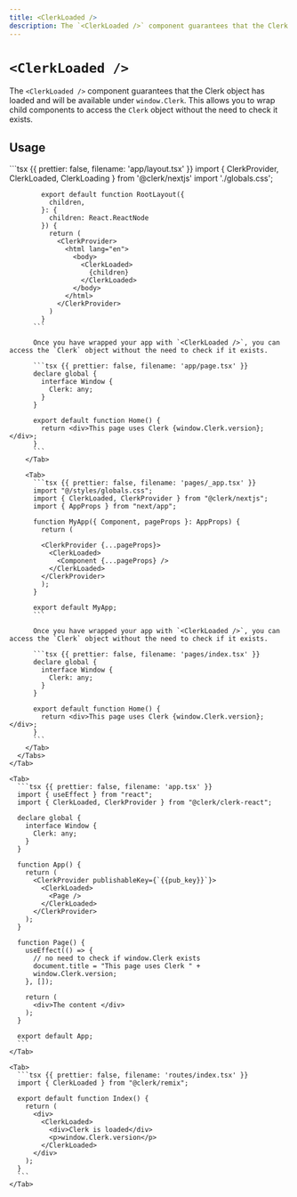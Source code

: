 ```yaml
---
title: <ClerkLoaded />
description: The `<ClerkLoaded />` component guarantees that the Clerk object has loaded and will be available under `window.Clerk`. This allows you to wrap child components to access the Clerk object without the need to check it exists.
---
```


# `<ClerkLoaded />`

The `<ClerkLoaded />` component guarantees that the Clerk object has loaded and will be available under `window.Clerk`. This allows you to wrap child components to access the `Clerk` object without the need to check it exists.

## Usage

<InjectKeys>
  <Tabs type="framework" items={["Next.js", "React", "Remix"]}>
    <Tab>
      <Tabs type="router" items={["App Router", "Pages Router"]}>
        <Tab>
          ```tsx {{ prettier: false, filename: 'app/layout.tsx' }}
            import { ClerkProvider, ClerkLoaded, ClerkLoading } from '@clerk/nextjs'
            import './globals.css';

            export default function RootLayout({
              children,
            }: {
              children: React.ReactNode
            }) {
              return (
                <ClerkProvider>
                  <html lang="en">
                    <body>
                      <ClerkLoaded>
                        {children}
                      </ClerkLoaded>
                    </body>
                  </html>
                </ClerkProvider>
              )
            }
          ```

          Once you have wrapped your app with `<ClerkLoaded />`, you can access the `Clerk` object without the need to check if it exists.

          ```tsx {{ prettier: false, filename: 'app/page.tsx' }}
          declare global {
            interface Window {
              Clerk: any;
            }
          }

          export default function Home() {
            return <div>This page uses Clerk {window.Clerk.version}; </div>;
          }
          ```
        </Tab>

        <Tab>
          ```tsx {{ prettier: false, filename: 'pages/_app.tsx' }}
          import "@/styles/globals.css";
          import { ClerkLoaded, ClerkProvider } from "@clerk/nextjs";
          import { AppProps } from "next/app";

          function MyApp({ Component, pageProps }: AppProps) {
            return (

            <ClerkProvider {...pageProps}>
              <ClerkLoaded>
                <Component {...pageProps} />
              </ClerkLoaded>
            </ClerkProvider>
            );
          }

          export default MyApp;
          ```

          Once you have wrapped your app with `<ClerkLoaded />`, you can access the `Clerk` object without the need to check if it exists.

          ```tsx {{ prettier: false, filename: 'pages/index.tsx' }}
          declare global {
            interface Window {
              Clerk: any;
            }
          }

          export default function Home() {
            return <div>This page uses Clerk {window.Clerk.version}; </div>;
          }
          ```
        </Tab>
      </Tabs>
    </Tab>

    <Tab>
      ```tsx {{ prettier: false, filename: 'app.tsx' }}
      import { useEffect } from "react";
      import { ClerkLoaded, ClerkProvider } from "@clerk/clerk-react";

      declare global {
        interface Window {
          Clerk: any;
        }
      }

      function App() {
        return (
          <ClerkProvider publishableKey={`{{pub_key}}`}>
            <ClerkLoaded>
              <Page />
            </ClerkLoaded>
          </ClerkProvider>
        );
      }

      function Page() {
        useEffect(() => {
          // no need to check if window.Clerk exists
          document.title = "This page uses Clerk " +
          window.Clerk.version;
        }, []);

        return (
          <div>The content </div>
        );
      }

      export default App;
      ```
    </Tab>

    <Tab>
      ```tsx {{ prettier: false, filename: 'routes/index.tsx' }}
      import { ClerkLoaded } from "@clerk/remix";

      export default function Index() {
        return (
          <div>
            <ClerkLoaded>
              <div>Clerk is loaded</div>
              <p>window.Clerk.version</p>
            </ClerkLoaded>
          </div>
        );
      }
      ```
    </Tab>
  </Tabs>
</InjectKeys>

